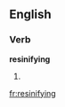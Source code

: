 ==English==

===Verb===
'''resinifying'''

# {{third-person singular of|[[resinify]]}}

[[fr:resinifying]]